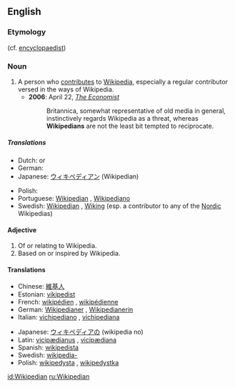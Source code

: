 ==English==

===Etymology===
{{suffix|Wikipedia|ian}} (cf. [[encyclopaedist]])

===Noun===
{{wikipedia}}
{{en-noun}}

# A person who [[contribute]]s to [[Wikipedia]], especially a regular contributor versed in the ways of Wikipedia.
#*'''2006''': April 22, ''[[w:The Economist|The Economist]]''
#*:Britannica, somewhat representative of old media in general, instinctively regards Wikipedia as a threat, whereas '''Wikipedians''' are not the least bit tempted to reciprocate.

=====Translations=====
{{trans-top|a person who uses, edits, or contributes to Wikipedia}}
* Dutch: {{t|nl|Wikipediaan|m}} or {{f}}
* German: {{t|de|Wikipedianer|m}}
* Japanese: [[ウィキペディアン]] (Wikipedian)
{{trans-mid}}
* Polish: {{t|pl|wikipedysta}}
* Portuguese: [[#Portuguese|Wikipedian]] {{c}}, [[Wikipediano]]
* Swedish: [[#Swedish|Wikipedian]] {{c}}, [[Wiking]] {{c}} (esp. a contributor to any of the [[Nordic]] Wikipedias)
{{trans-bottom}}

====Adjective====
{{en-adj|-}}

# Of or relating to Wikipedia.
# Based on or inspired by Wikipedia.

====Translations====
{{trans-top}}
* Chinese: [[維基人]]
* Estonian: [[vikipedist]]
* French: [[wikipédien]] {{m}}, [[wikipédienne]] {{f}}
* German: [[Wikipedianer]] {{m}}, [[Wikipedianerin]] {{f}}
* Italian: [[vichipediano]] {{m}}, [[vichipediana]] {{f}}
{{trans-mid}}
* Japanese: [[ウィキペディア]]の (wikipedia no)
* Latin: [[vicipædianus]] {{m}}, [[vicipædiana]] {{f}}
* Spanish: [[wikipedista]]
* Swedish: [[wikipedia-]]
* Polish: [[wikipedysta]] {{m}}, [[wikipedystka]] {{f}}
{{trans-bottom}}

[[id:Wikipedian]]
[[ru:Wikipedian]]